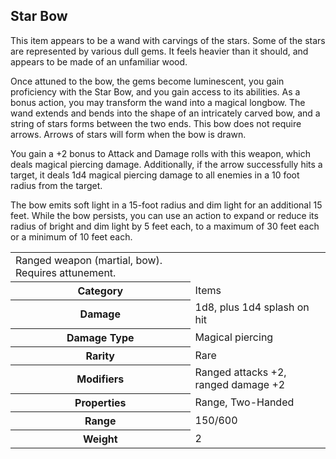 
<Meta title="Tweaks|Magic Items/Star Bow" />

## Star Bow

This item appears to be a wand with carvings of the stars. Some of the stars
are represented by various dull gems. It feels heavier than it should, and appears to be 
made of an unfamiliar wood.

Once attuned to the bow, the gems become luminescent, you gain proficiency with the Star Bow,
and you gain access to its abilities. As a bonus action, you may transform the wand into a magical
longbow. The wand extends and bends into the shape of an intricately carved bow, and a string 
of stars forms between the two ends. This bow does not require arrows. Arrows of stars 
will form when the bow is drawn.

You gain a +2 bonus to Attack and Damage rolls with this weapon, which deals magical piercing damage.
Additionally, if the arrow successfully hits a target, it deals 1d4 magical piercing damage to all 
enemies in a 10 foot radius from the target.

The bow emits soft light in a 15-foot radius and dim light for an additional 15 feet. 
 While the bow persists, you can use an action to expand or reduce its radius 
of bright and dim light by 5 feet each, to a maximum of 30 feet each or a minimum of 10 feet each. 

<table className='table'>
  <tbody>
    <tr>
      <td colSpan={2}>
        Ranged weapon (martial, bow). Requires attunement.
      </td>
    </tr>
    <tr>
      <th>Category</th>
      <td>Items</td>
    </tr>
    <tr>
      <th>Damage</th>
      <td>1d8, plus 1d4 splash on hit</td>
    </tr>
    <tr>
      <th>Damage Type</th>
      <td>Magical piercing</td>
    </tr>
    <tr>
      <th>Rarity</th>
      <td>Rare</td>
    </tr>
    <tr>
      <th>Modifiers</th>
      <td>Ranged attacks +2, ranged damage +2</td>
    </tr>
    <tr>
      <th>Properties</th>
      <td>Range, Two-Handed</td>
    </tr>
    <tr>
      <th>Range</th>
      <td>150/600</td>
    </tr>
    <tr>
      <th>Weight</th>
      <td>2</td>
    </tr>
  </tbody>
</table>